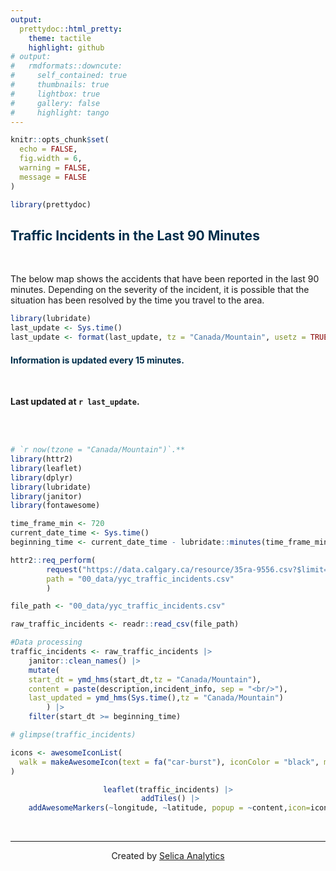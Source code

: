 ```yaml
---
output:
  prettydoc::html_pretty:
    theme: tactile
    highlight: github
# output: 
#   rmdformats::downcute:
#     self_contained: true
#     thumbnails: true
#     lightbox: true
#     gallery: false
#     highlight: tango
---
```

```r
knitr::opts_chunk$set(
  echo = FALSE, 
  fig.width = 6,
  warning = FALSE,
  message = FALSE
)
```


```r
library(prettydoc)
```



## Traffic Incidents in the Last 90 Minutes

<br>

The below map shows the accidents that have been reported in the last 90 minutes. Depending on the severity of the incident, it is possible that the situation has been resolved by the time you travel to the area.

```r
library(lubridate)
last_update <- Sys.time()
last_update <- format(last_update, tz = "Canada/Mountain", usetz = TRUE)
```

#### Information is updated every 15 minutes. 

<br>

**Last updated at `r last_update`.**

<br><br>



```r
# `r now(tzone = "Canada/Mountain")`.**
library(httr2)
library(leaflet)
library(dplyr)
library(lubridate)
library(janitor)
library(fontawesome)

time_frame_min <- 720
current_date_time <- Sys.time()
beginning_time <- current_date_time - lubridate::minutes(time_frame_min)

httr2::req_perform(
        request("https://data.calgary.ca/resource/35ra-9556.csv?$limit=10000000"),
        path = "00_data/yyc_traffic_incidents.csv"
        )

file_path <- "00_data/yyc_traffic_incidents.csv"

raw_traffic_incidents <- readr::read_csv(file_path)

#Data processing
traffic_incidents <- raw_traffic_incidents |>
    janitor::clean_names() |>
    mutate(
    start_dt = ymd_hms(start_dt,tz = "Canada/Mountain"),
    content = paste(description,incident_info, sep = "<br/>"),
    last_updated = ymd_hms(Sys.time(),tz = "Canada/Mountain")
        ) |>
    filter(start_dt >= beginning_time)

# glimpse(traffic_incidents)

icons <- awesomeIconList(
  walk = makeAwesomeIcon(text = fa("car-burst"), iconColor = "black", markerColor = "red")
)


```


<center>

```r
leaflet(traffic_incidents) |>
 addTiles() |>
    addAwesomeMarkers(~longitude, ~latitude, popup = ~content,icon=icons)
```



</center>



<br>

<hr />
<p style="text-align: center;">Created by <a href="https://selica.ca">Selica Analytics</a></p>

<!-- Add icon library -->
<link rel="stylesheet" href="https://cdnjs.cloudflare.com/ajax/libs/font-awesome/4.7.0/css/font-awesome.min.css">

<!-- Add font awesome icons -->
<p style="text-align: center;">
    <a href="https://www.linkedin.com/company/selica-analytics/" class="fa fa-linkedin"></a>
</p>

&nbsp;

<style>
#main .nav-pills > li.active > a,
#main .nav-pills > li.active > a:hover,
#main .nav-pills > li.active > a:focus {
    background-color: #22983B;
}

#main .nav-pills > li > a:hover {
    background-color: #22983B;
}

h1, h2, h3, h4, h5, h6, legend {
    color:#002e4b;
}

#main a {
    background-image: linear-gradient(180deg,#d64a70,#d64a70);
    color: #002e4b;
}

a:hover {
    color: #3d1308;
}
</style>